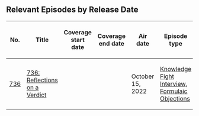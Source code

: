 ==Relevant Episodes by Release Date==
{| class="fandom-table"
!No.
!Title
!Coverage
start date
!Coverage
end date
!Air date
!Episode type
|-
|[[736: Reflections on a Verdict|736]]
|[[736: Reflections on a Verdict]]
|
|
|October 15, 2022
|[[:Category:Knowledge Fight Interview|Knowledge Fight Interview]], [[:Category:Formulaic Objections|Formulaic Objections]]
|}
